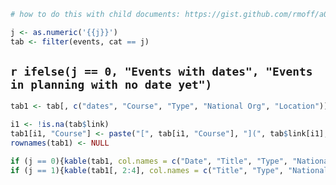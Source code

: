 ```r
# how to do this with child documents: https://gist.github.com/rmoff/a043676a2f084b81a434

j <- as.numeric('{{j}}')
tab <- filter(events, cat == j)
```

## `r ifelse(j == 0, "Events with dates", "Events in planning with no date yet")` {-} 

```r
tab1 <- tab[, c("dates", "Course", "Type", "National Org", "Location")]

i1 <- !is.na(tab$link)
tab1[i1, "Course"] <- paste("[", tab[i1, "Course"], "](", tab$link[i1], ")", sep = "")
rownames(tab1) <- NULL

if (j == 0){kable(tab1, col.names = c("Date", "Title", "Type", "National Organiziation", "Location"), row.names = NA)}
if (j == 1){kable(tab1[, 2:4], col.names = c("Title", "Type", "National Organiziation"), row.names = NA)}
```

